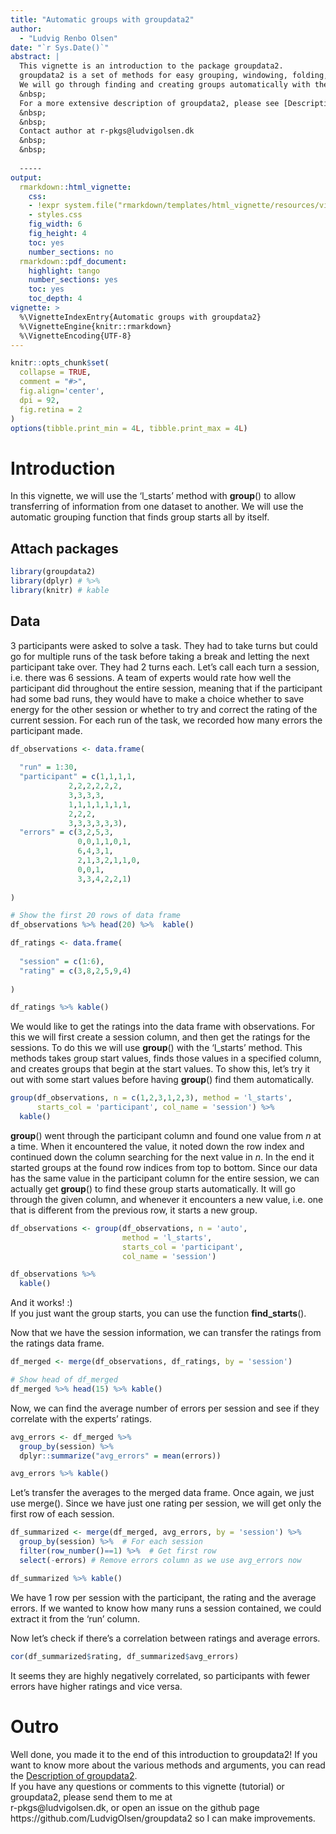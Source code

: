 ```yaml
---
title: "Automatic groups with groupdata2"
author: 
  - "Ludvig Renbo Olsen"
date: "`r Sys.Date()`"
abstract: |
  This vignette is an introduction to the package groupdata2.  
  groupdata2 is a set of methods for easy grouping, windowing, folding, partitioning, splitting and balancing of data.  
  We will go through finding and creating groups automatically with the 'l_starts' method.  
  &nbsp;  
  For a more extensive description of groupdata2, please see [Description of groupdata2](description_of_groupdata2.html)
  &nbsp;  
  &nbsp;  
  Contact author at r-pkgs@ludvigolsen.dk
  &nbsp;  
  &nbsp;  
  
  -----
output: 
  rmarkdown::html_vignette:
    css: 
    - !expr system.file("rmarkdown/templates/html_vignette/resources/vignette.css", package = "rmarkdown")
    - styles.css
    fig_width: 6
    fig_height: 4
    toc: yes
    number_sections: no
  rmarkdown::pdf_document:
    highlight: tango
    number_sections: yes
    toc: yes
    toc_depth: 4
vignette: >
  %\VignetteIndexEntry{Automatic groups with groupdata2}
  %\VignetteEngine{knitr::rmarkdown}
  %\VignetteEncoding{UTF-8}
---
```


```r
knitr::opts_chunk$set(
  collapse = TRUE,
  comment = "#>",
  fig.align='center',
  dpi = 92,
  fig.retina = 2
)
options(tibble.print_min = 4L, tibble.print_max = 4L)
```

# Introduction

In this vignette, we will use the 'l_starts' method with **group**() to allow transferring of information from one dataset to another. We will use the automatic grouping function that finds group starts all by itself.


## Attach packages

```r
library(groupdata2)
library(dplyr) # %>%
library(knitr) # kable
```

## Data

3 participants were asked to solve a task. They had to take turns but could go for multiple runs of the task before taking a break and letting the next participant take over. They had 2 turns each. Let's call each turn a session, i.e. there was 6 sessions.  A team of experts would rate how well the participant did throughout the entire session, meaning that if the participant had some bad runs, they would have to make a choice whether to save energy for the other session or whether to try and correct the rating of the current session.
For each run of the task, we recorded how many errors the participant made. 


```r

df_observations <- data.frame(
  
  "run" = 1:30,
  "participant" = c(1,1,1,1,
             2,2,2,2,2,2,
             3,3,3,3,
             1,1,1,1,1,1,1,
             2,2,2,
             3,3,3,3,3,3),
  "errors" = c(3,2,5,3,
               0,0,1,1,0,1,
               6,4,3,1,
               2,1,3,2,1,1,0,
               0,0,1,
               3,3,4,2,2,1)
  
)

# Show the first 20 rows of data frame
df_observations %>% head(20) %>%  kable()

df_ratings <- data.frame(
  
  "session" = c(1:6),
  "rating" = c(3,8,2,5,9,4)
  
)

df_ratings %>% kable()

```

We would like to get the ratings into the data frame with observations. For this we will first create a session column, and then get the ratings for the sessions.
To do this we will use **group**() with the 'l_starts' method. This methods takes group start values, finds those values in a specified column, and creates groups that begin at the start values. To show this, let's try it out with some start values before having **group**() find them automatically.

```r

group(df_observations, n = c(1,2,3,1,2,3), method = 'l_starts', 
      starts_col = 'participant', col_name = 'session') %>% 
  kable()

```

**group**() went through the participant column and found one value from *n* at a time. When it encountered the value, it noted down the row index and continued down the column searching for the next value in *n*. In the end it started groups at the found row indices from top to bottom.
Since our data has the same value in the participant column for the entire session, we can actually get **group**() to find these group starts automatically. It will go through the given column, and whenever it encounters a new value, i.e. one that is different from the previous row, it starts a new group. 

```r
df_observations <- group(df_observations, n = 'auto', 
                         method = 'l_starts',
                         starts_col = 'participant', 
                         col_name = 'session') 

df_observations %>% 
  kable()

```

And it works! :)   
If you just want the group starts, you can use the function **find_starts**().

Now that we have the session information, we can transfer the ratings from the ratings data frame.

```r
df_merged <- merge(df_observations, df_ratings, by = 'session')

# Show head of df_merged
df_merged %>% head(15) %>% kable()

```

Now, we can find the average number of errors per session and see if they correlate with the experts' ratings.

```r
avg_errors <- df_merged %>% 
  group_by(session) %>% 
  dplyr::summarize("avg_errors" = mean(errors))

avg_errors %>% kable()

```

Let's transfer the averages to the merged data frame. Once again, we just use merge().
Since we have just one rating per session, we will get only the first row of each session.

```r
df_summarized <- merge(df_merged, avg_errors, by = 'session') %>% 
  group_by(session) %>%  # For each session
  filter(row_number()==1) %>%  # Get first row
  select(-errors) # Remove errors column as we use avg_errors now

df_summarized %>% kable()
```

We have 1 row per session with the participant, the rating and the average errors. If we wanted to know how many runs a session contained, we could extract it from the 'run' column.

Now let's check if there's a correlation between ratings and average errors.

```r
cor(df_summarized$rating, df_summarized$avg_errors)
```

It seems they are highly negatively correlated, so participants with fewer errors have higher ratings and vice versa.



# Outro

Well done, you made it to the end of this introduction to groupdata2! If you want to know more about the various methods and arguments, you can read the [Description of groupdata2](description_of_groupdata2.html).  
If you have any questions or comments to this vignette (tutorial) or groupdata2, please send them to me at  
r-pkgs@ludvigolsen.dk, or open an issue on the github page https://github.com/LudvigOlsen/groupdata2 so I can make improvements.  

&nbsp; 
&nbsp; 

